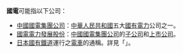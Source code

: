 '''國電'''可能指以下公司：

* [[中國國電集團公司|中國國電集團公司]]：[[中華人民共和國|中華人民共和國]]五大[[國有企業|國有]][[電力|電力]]公司之一。
* [[國電電力發展股份|國電電力發展股份]]：[[中國國電集團公司|中國國電集團公司]]的[[子公司|子公司]]和[[上市公司|上市公司]]。
* [[日本國有鐵道|日本國有鐵道]]運行之[[電車|電車]]的通稱。詳見「{{link-ja|國電 (鐵路)|国電}}」。

{{disambig|Cat=組織機構消歧義}}